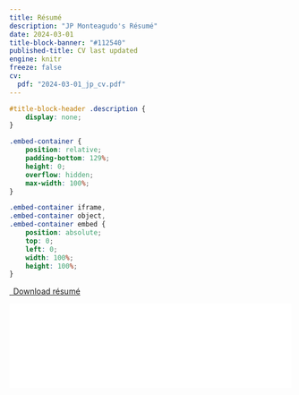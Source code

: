 ```yaml
---
title: Résumé
description: "JP Monteagudo's Résumé"
date: 2024-03-01
title-block-banner: "#112540"
published-title: CV last updated
engine: knitr
freeze: false
cv:
  pdf: "2024-03-01_jp_cv.pdf"
---
```


```css
#title-block-header .description {
    display: none;
}
```

```css
.embed-container {
    position: relative;
    padding-bottom: 129%;
    height: 0;
    overflow: hidden;
    max-width: 100%;
}

.embed-container iframe,
.embed-container object,
.embed-container embed {
    position: absolute;
    top: 0;
    left: 0;
    width: 100%;
    height: 100%;
}
```

```{=html}
<p class="text-center">
  <a class="btn btn-primary btn-lg cv-download" href="`r rmarkdown::metadata$cv$pdf`" target="_blank">
    <i class="fa-solid fa-file-arrow-down"></i>&ensp;Download résumé
  </a>
</p>

<div class="embed-container">
  <iframe src="`r rmarkdown::metadata$cv$pdf`" style="border: 0.5px;width: 100%;"></iframe>
</div>
```